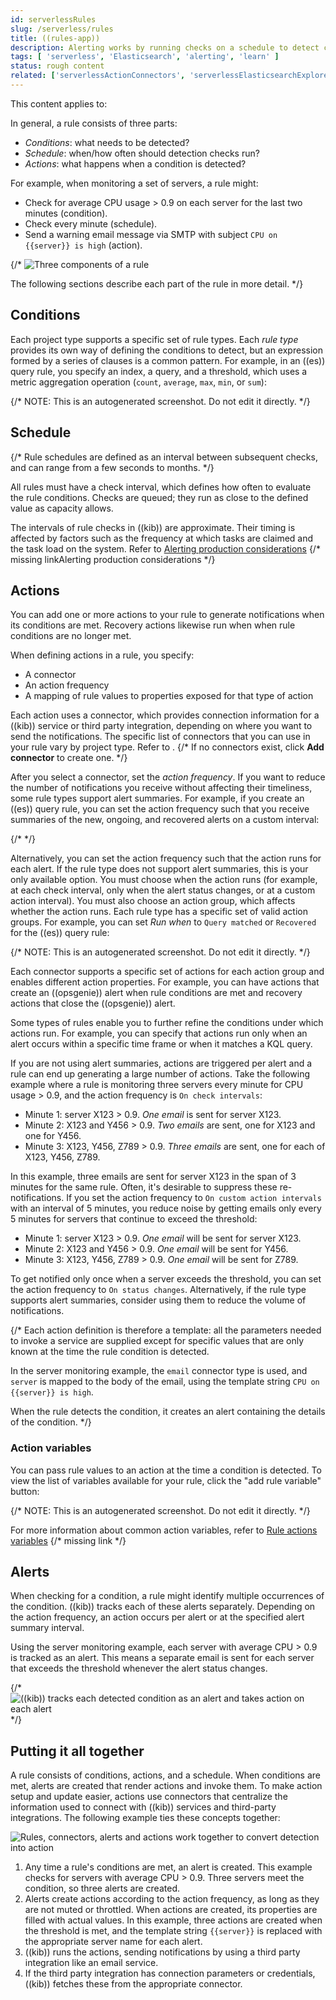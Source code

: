 ```yaml
---
id: serverlessRules
slug: /serverless/rules
title: ((rules-app))
description: Alerting works by running checks on a schedule to detect conditions defined by a rule.
tags: [ 'serverless', 'Elasticsearch', 'alerting', 'learn' ]
status: rough content
related: ['serverlessActionConnectors', 'serverlessElasticsearchExploreYourDataAlertings']
---
```



<RoughContent />

This content applies to: <DocBadge template="elasticsearch" slug="/serverless/elasticsearch/what-is-elasticsearch-serverless" />

In general, a rule consists of three parts: 

* _Conditions_: what needs to be detected?
* _Schedule_: when/how often should detection checks run?
* _Actions_: what happens when a condition is detected?

For example, when monitoring a set of servers, a rule might:

* Check for average CPU usage > 0.9 on each server for the last two minutes (condition).
* Check every minute (schedule).
* Send a warning email message via SMTP with subject `CPU on {{server}} is high` (action).

{/* ![Three components of a rule](images/alerting/what-is-a-rule.svg)

The following sections describe each part of the rule in more detail. */}

## Conditions

Each project type supports a specific set of rule types.
Each _rule type_ provides its own way of defining the conditions to detect, but an expression formed by a series of clauses is a common pattern.
For example, in an ((es)) query rule, you specify an index, a query, and a threshold, which uses a metric aggregation operation (`count`, `average`, `max`, `min`, or `sum`):

<DocImage size="l" url="images/es-query-rule-conditions.png" alt="UI for defining rule conditions in an ((es)) query rule" />
{/* NOTE: This is an autogenerated screenshot. Do not edit it directly. */}

## Schedule

{/* Rule schedules are defined as an interval between subsequent checks, and can range from a few seconds to months. */}

All rules must have a check interval, which defines how often to evaluate the rule conditions.
Checks are queued; they run as close to the defined value as capacity allows.

<DocCallOut title="Important" color="warning">

The intervals of rule checks in ((kib)) are approximate. Their timing is affected by factors such as the frequency at which tasks are claimed and the task load on the system. Refer to [Alerting production considerations](((kibana-ref))/alerting-production-considerations.html)
{/*<DocBadge><DocIcon size="s" type="unlink" title="missing link"/> missing link</DocBadge><DocLink id="enKibanaAlertingProductionConsiderations">Alerting production considerations</DocLink> */}

</DocCallOut>

## Actions

You can add one or more actions to your rule to generate notifications when its conditions are met.
Recovery actions likewise run when when rule conditions are no longer met.

When defining actions in a rule, you specify:

* A connector
* An action frequency
* A mapping of rule values to properties exposed for that type of action

Each action uses a connector, which provides connection information for a ((kib)) service or third party integration, depending on where you want to send the notifications.
The specific list of connectors that you can use in your rule vary by project type.
Refer to <DocLink id="serverlessActionConnectors" />.
{/* If no connectors exist, click **Add connector** to create one. */}

After you select a connector, set the _action frequency_.
If you want to reduce the number of notifications you receive without affecting their timeliness, some rule types support alert summaries.
For example, if you create an ((es)) query rule, you can set the action frequency such that you receive summaries of the new, ongoing, and recovered alerts on a custom interval:

<DocImage size="l" url="images/es-query-rule-action-summary.png" alt="UI for defining rule conditions in an ((es)) query rule" />

{/* <DocCallOut title="If you choose a custom action interval, it cannot be shorter than the rule's check interval." /> */}

Alternatively, you can set the action frequency such that the action runs for each alert.
If the rule type does not support alert summaries, this is your only available option.
You must choose when the action runs (for example, at each check interval, only when the alert status changes, or at a custom action interval).
You must also choose an action group, which affects whether the action runs.
Each rule type has a specific set of valid action groups.
For example, you can set *Run when* to `Query matched` or `Recovered` for the ((es)) query rule:

<DocImage size="l" url="images/es-query-rule-recovery-action.png" alt="UI for defining a recovery action" />
{/* NOTE: This is an autogenerated screenshot. Do not edit it directly. */}

Each connector supports a specific set of actions for each action group and enables different action properties.
For example, you can have actions that create an ((opsgenie)) alert when rule conditions are met and recovery actions that close the ((opsgenie)) alert.

Some types of rules enable you to further refine the conditions under which actions run.
For example, you can specify that actions run only when an alert occurs within a specific time frame or when it matches a KQL query.

<DocCallOut id="alerting-concepts-suppressing-duplicate-notifications" title="Tip">

If you are not using alert summaries, actions are triggered per alert and a rule can end up generating a large number of actions. Take the following example where a rule is monitoring three servers every minute for CPU usage > 0.9, and the action frequency is `On check intervals`:

* Minute 1: server X123 > 0.9. _One email_ is sent for server X123.
* Minute 2: X123 and Y456 > 0.9. _Two emails_ are sent, one for X123 and one for Y456.
* Minute 3: X123, Y456, Z789 > 0.9. _Three emails_ are sent, one for each of X123, Y456, Z789.

In this example, three emails are sent for server X123 in the span of 3 minutes for the same rule. Often, it's desirable to suppress these re-notifications. If
you set the action frequency to `On custom action intervals` with an interval of 5 minutes, you reduce noise by getting emails only every 5 minutes for
servers that continue to exceed the threshold:

* Minute 1: server X123 > 0.9. _One email_ will be sent for server X123.
* Minute 2: X123 and Y456 > 0.9. _One email_ will be sent for Y456.
* Minute 3: X123, Y456, Z789 > 0.9. _One email_ will be sent for Z789.

To get notified only once when a server exceeds the threshold, you can set the action frequency to `On status changes`. Alternatively, if the rule type supports alert summaries, consider using them to reduce the volume of notifications.

</DocCallOut>

{/*
Each action definition is therefore a template: all the parameters needed to invoke a service are supplied except for specific values that are only known at the time the rule condition is detected. 

In the server monitoring example, the `email` connector type is used, and `server` is mapped to the body of the email, using the template string `CPU on {{server}} is high`.

When the rule detects the condition, it creates an alert containing the details of the condition. */}

### Action variables

You can pass rule values to an action at the time a condition is detected.
To view the list of variables available for your rule, click the "add rule variable" button:

<DocImage size="l" url="images/es-query-rule-action-variables.png" alt="Passing rule values to an action" />
{/* NOTE: This is an autogenerated screenshot. Do not edit it directly. */}

For more information about common action variables, refer to [Rule actions variables](((kibana-ref))/rule-action-variables.html)
{/* <DocBadge><DocIcon size="s" type="unlink" title="missing link"/> missing link</DocBadge> */}

## Alerts

When checking for a condition, a rule might identify multiple occurrences of the condition.
((kib)) tracks each of these alerts separately.
Depending on the action frequency, an action occurs per alert or at the specified alert summary interval.

Using the server monitoring example, each server with average CPU > 0.9 is tracked as an alert.
This means a separate email is sent for each server that exceeds the threshold whenever the alert status changes.

{/* ![((kib)) tracks each detected condition as an alert and takes action on each alert](images/alerting.svg) */}

## Putting it all together

A rule consists of conditions, actions, and a schedule.
When conditions are met, alerts are created that render actions and invoke them.
To make action setup and update easier, actions use connectors that centralize the information used to connect with ((kib)) services and third-party integrations.
The following example ties these concepts together:

![Rules, connectors, alerts and actions work together to convert detection into action](images/rule-concepts-summary.svg)

1. Any time a rule's conditions are met, an alert is created. This example checks for servers with average CPU \> 0.9. Three servers meet the condition, so three alerts are created. 
1. Alerts create actions according to the action frequency, as long as they are not muted or throttled. When actions are created, its properties are filled with actual values. In this example, three actions are created when the threshold is met, and the template string `{{server}}` is replaced with the appropriate server name for each alert.
1. ((kib)) runs the actions, sending notifications by using a third party integration like an email service.
1. If the third party integration has connection parameters or credentials, ((kib)) fetches these from the appropriate connector.
